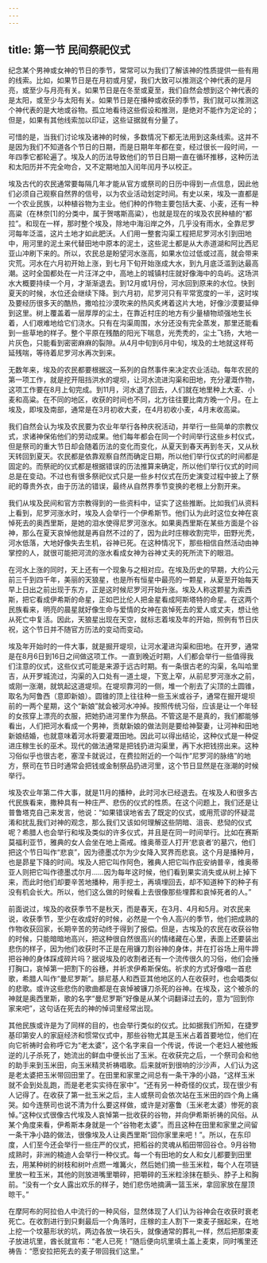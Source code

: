 ```yaml
---
---
---
```

title: 第一节 民间祭祀仪式
---




纪念某个男神或女神的节日的季节，常常可以为我们了解该神的性质提供一些有用的线索。比如，如果节日是在月初或月望，我们大致可以推测这个神代表的是月亮，或至少与月亮有关。如果节日是在冬至或夏至，我们自然会想到这个神代表的是太阳，或至少与太阳有关。如果节日是在播种或收获的季节，我们就可以推测这个神代表的是大地或谷物。孤立地看待这些假设和推测，是绝对不能作为定论的；但是，如果有其他线索加以印证，这些证据就有分量了。

可惜的是，当我们讨论埃及诸神的时候，多数情况下都无法用到这条线索。这并不是因为我们不知道各个节日的日期，而是日期年年都在变，经过很长一段时间，一年四季它都轮遍了。埃及人的历法导致他们的节日日期一直在循环推移，这种历法和太阳历并不完全吻合，又不定期地加入闰年闰月予以校正。

埃及古代的农民通常要每隔几年才能从官方或祭司的日历中得到一点信息，因此他们必须自己观察自然界的信号，以为农业活动划定时间。有史以来，埃及一直都是一个农业民族，以种植谷物为主业。他们种的作物主要包括大麦、小麦，还有一种高粱（在林奈[1]的分类中，属于贺喀斯高粱），也就是现在的埃及农民种植的“都拉”。和现在一样，那时整个埃及，除地中海沿岸之外，几乎没有雨水，全靠尼罗河每年泛滥，这片土地才如此肥沃。人们用一整套沟渠工程把尼罗河水引到田地中，用河里的泥土来代替田地中原本的泥土，这些泥土都是从大赤道湖和阿比西尼亚山冲刷下来的。所以，农民总是盼望河水涨高，如果水位过低或过高，就会带来灾荒。河水在六月初开始上涨，到七月下旬开始涨成大水，到九月底泛滥到达最高潮。这时全国都处在一片汪洋之中，高地上的城镇村庄就好像海中的岛屿。这场洪水大概要持续一个月，才渐渐退去。到12月或1月份，河水回到原来的水位。快到夏天的时候，水位还会继续下降。到六月初，尼罗河只有平常宽度的一半，这时埃及要经历很多天的酷热，撒哈拉沙漠吹来的热风炙烤着这片大地，好像沙漠要延伸到这里。树上覆盖着一层厚厚的尘土，在靠近村庄的地方有少量植物顽强地生长着，人们艰难地给它们浇水。只有在沟渠周围，水分还没有完全蒸发，那里还能看到一些草地的样子。整个平原在残酷的阳光下喘息，光秃秃的，尘土飞扬，大地一片灰色，只能看到密密麻麻的裂隙。从4月中旬到6月中旬，埃及的土地就这样苟延残喘，等待着尼罗河水再次到来。

无数年来，埃及的农民都要根据这一系列的自然事件来决定农业活动。每年农民的第一项工作，就是挖开阻挡洪水的堤坝，让河水流进沟渠和田地，充分灌溉作物，这项工作要在8月上旬完成。到11月，河水退了回去，人们就在地里种上大麦、小麦和高粱。在不同的地区，收获的时间也不同，北方往往要比南方晚一个月。在上埃及，即埃及南部，通常是在3月初收大麦，在4月初收小麦，4月末收高粱。

我们自然会认为埃及农民要为农业年举行各种庆祝活动，并举行一些简单的宗教仪式，求诸神保佑他们的劳动成果。他们每年都会在同一个时间举行这些乡村仪式，但是祭司的重大节日却会随着历法的变化而变化，从夏天到春天再到冬天，又从秋天转回到夏天。农民都是依靠观察自然而确定日期，所以他们举行仪式的时间都是固定的。而祭祀的仪式都是根据错误的历法推算来确定，所以他们举行仪式的时间总是在变动。不过也有很多祭祀仪式只是一些乡村仪式在历史演变过程中披上了祭祀的尊贵外衣，由于历法的错误，最终从自然界季节变换的老根上分割开来。

我们从埃及民间和官方宗教得到的一些资料中，证实了这些推断。比如我们从资料上看到，尼罗河涨水时，埃及人会举行一个伊希斯节。他们认为此时这位女神在哀悼死去的奥西里斯，是她的泪水使得尼罗河涨水。如果奥西里斯在某些方面是个谷神，那么在夏天哀悼他就是再自然不过的了，因为此时庄稼收割完毕，田野光秃，河水低落，大地好像失去生机，谷神已死。在这种情况下，那些相信自然活动由神掌控的人，就很可能把河流的涨水看成女神为谷神丈夫的死所流下的眼泪。

在河水上涨的同时，天上还有一个现象与之相对应。在埃及历史的早期，大约公元前三千到四千年，美丽的天狼星，也是所有恒星中最亮的一颗星，从夏至开始每天早上日出之前出现于东方，正是这时候尼罗河开始升涨。埃及人称这颗星为索西斯，把它看成伊希斯的命星，正如巴比伦人把金星看成阿斯塔特的命星。在这两个民族看来，明亮的晨星就好像生命与爱情的女神在哀悼死去的爱人或丈夫，想让他从死亡中复活。因此，天狼星出现在天空，就标志着埃及年的开始，照例有节日庆祝，这个节日并不随官方历法的变动而变动。

埃及年开始时的一件大事，就是掘开堤坝，让河水灌进沟渠和田地。在开罗，通常是在8月6日到16日之间做这项工作。一直到晚近时期，人们都会举行一些值得我们注意的仪式，这些仪式可能是来源于远古时期。有一条很古老的沟渠，名叫哈里吉，从开罗城流过，沟渠的入口处有一道土堤，下宽上窄，从前尼罗河涨水之前，或刚一涨潮，就筑起这道堤坝。在堤坝靠河的一侧，堆一个削去了尖顶的土圆锥，取名为阿鲁西（意即新娘）。圆锥的顶上往往种一些玉米或谷子，通常在掘开堤坝前的一两个星期，这个“新娘”就会被河水冲掉。按照传统习俗，应该是让一个年轻的女孩穿上漂亮的衣服，把她扔进河里作为祭品。不管这是不是真的，我们都能够看出，人们把河水看成一个男神，贡献新娘的做法则是要给神娶妻，让河神和田地新娘结婚，也就意味着河水将要灌溉田地。因此可以得出结论，这种仪式是一种促进庄稼生长的巫术。现代的做法通常是把钱扔进沟渠里，再下水把钱捞出来。这种习俗似乎也很古老，塞涅卡就说过，在费拉附近的一个叫作“尼罗河的脉络”的地方，祭司在节日时通常会把钱或金制祭品扔进河里，这个节日显然是在涨潮的时候举行。

埃及农业年第二件大事，就是11月的播种，此时河水已经退去。在埃及人和很多古代民族看来，撒种具有一种庄严、悲伤的仪式的性质。在这个问题上，我们还是让普鲁塔克自己来发言，他说：“如果错误地省去了既定的仪式，或用荒谬的怀疑混淆和扰乱我们对神的观念，那么我们又该如何理解这些阴暗、沮丧、悲恸的仪式呢？希腊人也会举行和埃及类似的许多仪式，并且是在同一时间举行。比如在赛斯莫福利亚节，雅典的女人会坐在地上斋戒。维奥蒂亚人打开‘悲哀者’的墓穴，他们把这个节日叫作“悲哀”，因为德墨忒尔为少女降入冥界而悲哀。这个月是播种月，也是昴星下降的时间。埃及人把它叫作阿色，雅典人把它叫作庇安纳普辛，维奥蒂亚人则把它叫作德墨忒尔月……因为每年这时候，他们看到果实消失或从树上掉下来，而此时他们却要辛苦地播种，用手挖土，再填埋回去，却不知道种下的种子有没有机会长大。所以，他们这么做的时候看上去很像那些埋葬和哀悼死者的人。”

前面说过，埃及的收获季节不是秋天，而是春天，在3月、4月和5月。对农民来说，收获季节，至少在收成好的时候，必然是一个令人高兴的季节，他们把成熟的作物收获回家，长期辛苦的劳动终于得到了报偿。但是，古埃及的农民在收获谷物的时候，只能暗暗地高兴，把这种很自然很高兴的情绪藏在心里，表面上还要装出悲伤的样子，因为他们收获时不正是在用镰刀割谷神的身体，并在打谷场上用牛蹄把谷神的身体踩成碎片吗？据说埃及的收割者还有一个流传很久的习俗，他们会捶打胸口，哀悼第一把割下的谷穗，并祈求伊希斯保佑。祈求的方式好像唱一首悲歌，希腊人叫作“曼尼罗斯”。腓尼基人和西亚其他地区的人在收获时，也会唱类似的悲歌。或许这些悲伤的歌曲都是在哀悼被镰刀杀死的谷神。在埃及，这个被杀的神就是奥西里斯，歌的名字“曼尼罗斯”好像是从某个词翻译过去的，意为“回到你家来吧”，这句话在死去的神的悼词里经常出现。

其他民族或许是为了同样的目的，也会举行类似的仪式。比如据我们所知，在捷罗基印第安人的家庭经济和惯常仪式中，那些谷物尤其是玉米占着首要地位，他们在向它祈祷时会称呼它为“老太婆”，这个名字来自一个传说，传说一个老妇人被他叛逆的儿子杀死了，她流出的鲜血中便长出了玉米。在收获完之后，一个祭司会和他的助手来到玉米田，向玉米精灵祈祷唱歌。后来就听到很响的沙沙声，人们认为这是老太婆把玉米带回田里了。在田里和家里之间总有一条干净的小路，“这样玉米就不会到处乱跑，而是老老实实待在家中”。“还有另一种奇怪的仪式，现在很少有人记得了。在收获了第一批玉米之后，主人或祭司会依次站在玉米田的四个角上痛哭。如今连祭司也说不清为什么要这样做，或许是对塞鲁（玉米老太婆）惨死的哀悼。”这种仪式很像古代埃及人哀悼第一批收获的谷物，并向伊希斯祈祷的风俗。从某个角度来看，伊希斯本身就是一个“谷物老太婆”。而且这种在田里和家里之间留一条干净小路的做法，很像埃及人让奥西里斯“回你家里来吧！”。所以，在东印度，人们至今还会举行一些庄严的仪式，把稻谷的灵魂从稻田带回谷仓。9月谷物成熟时，非洲的楠迪人会举行一种仪式。每一个有田地的女人和女儿都要到田里去，用某种树的树枝和树叶点燃一堆篝火，然后她们摘一些玉米粒，每个人在项链里放一粒玉米，其他的则放进嘴里嚼碎，把嚼碎的玉米粒涂抹在额头、脖子上和胸前。“没有一个女人露出欢乐的样子，她们悲伤地摘满一篮玉米，拿回家放在屋顶晾干。”

在摩阿布的阿拉伯人中流行的一种风俗，显然体现了人们认为谷神会在收获时衰老死亡。在收割进行到只剩最后一个角落时，庄稼的主人割下一束麦子捆起来，在地上挖一个坟墓形状的坑，两边各放一块石头，就像通常的葬礼一样，然后把那束麦子放进坑里，酋长就宣布：“老人已死！”随后便向坑里填土盖上麦束，同时嘴里还祷告：“愿安拉把死去的麦子带回我们这里。”